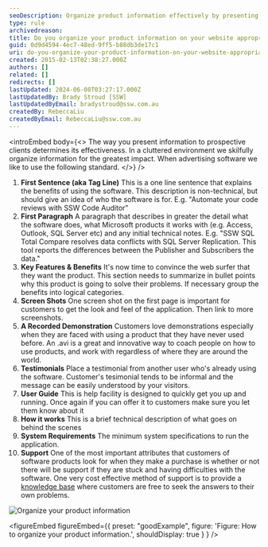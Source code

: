 ```yaml
---
seoDescription: Organize product information effectively by presenting clear descriptions, key features, screen shots, and testimonials to enhance user experience.
type: rule
archivedreason:
title: Do you organize your product information on your website appropriately?
guid: 0d9d4594-4ec7-48ed-9ff5-b88db3de17c1
uri: do-you-organize-your-product-information-on-your-website-appropriately
created: 2015-02-13T02:38:27.000Z
authors: []
related: []
redirects: []
lastUpdated: 2024-06-08T03:27:17.000Z
lastUpdatedBy: Brady Stroud [SSW]
lastUpdatedByEmail: bradystroud@ssw.com.au
createdBy: RebeccaLiu
createdByEmail: RebeccaLiu@ssw.com.au
---
```


<introEmbed
  body={<>
The way you present information to prospective clients determines its effectiveness. In a cluttered environment we skilfully organize information for the greatest impact. When advertising software we like to use the following standard.
  </>}
/>
1. **First Sentence (aka Tag Line)**
   This is a one line sentence that explains the benefits of using the software. This description is non-technical, but should give an idea of who the software is for. E.g. "Automate your code reviews with SSW Code Auditor"
2. **First Paragraph**
   A paragraph that describes in greater the detail what the software does, what Microsoft products it works with (e.g. Access, Outlook, SQL Server etc) and any initial technical notes. E.g. "SSW SQL Total Compare resolves data conflicts with SQL Server Replication. This tool reports the differences between the Publisher and Subscribers the data."
3. **Key Features & Benefits**
   It's now time to convince the web surfer that they want the product. This section needs to summarize in bullet points why this product is going to solve their problems. If necessary group the benefits into logical categories.
4. **Screen Shots**
   One screen shot on the first page is important for customers to get the look and feel of the application. Then link to more screenshots.
5. **A Recorded Demonstration**
   Customers love demonstrations especially when they are faced with using a product that they have never used before. An .avi is a great and innovative way to coach people on how to use products, and work with regardless of where they are around the world.
6. **Testimonials**
   Place a testimonial from another user who's already using the software. Customer's tesimonial tends to be informal and the message can be easily understood by your visitors.
7. **User Guide**
   This is help facility is designed to quickly get you up and running. Once again if you can offer it to customers make sure you let them know about it
8. **How it works**
   This is a brief technical description of what goes on behind the scenes
9. **System Requirements**
   The minimum system specifications to run the application.
10. **Support**
    One of the most important attributes that customers of software products look for when they make a purchase is whether or not there will be support if they are stuck and having difficulties with the software. One very cost effective method of support is to provide a
    [knowledge base](http://www.ssw.com.au/ssw/KB/KBSearch.aspx) where customers are free to seek the answers to their own problems.

![Organize your product information](/uploads/rules/do-you-organize-your-product-information-on-your-website-appropriately/../../assets/ScreenCodeAuditor.jpg)

<figureEmbed figureEmbed={{
  preset: "goodExample",
  figure: 'Figure: How to organize your product information.',
  shouldDisplay: true
} } />
